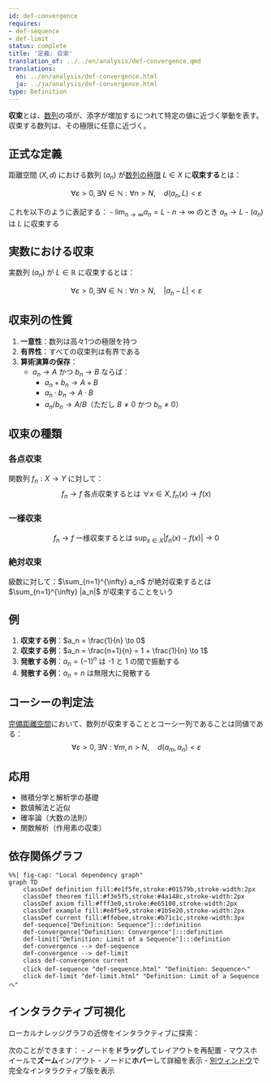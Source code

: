 ```yaml
---
id: def-convergence
requires:
- def-sequence
- def-limit
status: complete
title: '定義: 収束'
translation_of: ../../en/analysis/def-convergence.qmd
translations:
  en: ../en/analysis/def-convergence.html
  ja: ../ja/analysis/def-convergence.html
type: Definition
---
```


**収束**とは、[数列](def-sequence.qmd)の項が、添字が増加するにつれて特定の値に近づく挙動を表す。収束する数列は、その極限に任意に近づく。

## 正式な定義

距離空間 $(X, d)$ における数列 $(a_n)$ が[数列の極限](def-limit.qmd) $L \in X$ に**収束する**とは：

$$\forall \varepsilon > 0, \exists N \in \mathbb{N} : \forall n > N, \quad d(a_n, L) < \varepsilon$$

これを以下のように表記する：
- $\lim_{n \to \infty} a_n = L$
- $n \to \infty$ のとき $a_n \to L$
- $(a_n)$ は $L$ に収束する

## 実数における収束

実数列 $(a_n)$ が $L \in \mathbb{R}$ に収束するとは：

$$\forall \varepsilon > 0, \exists N \in \mathbb{N} : \forall n > N, \quad |a_n - L| < \varepsilon$$

## 収束列の性質

1. **一意性**：数列は高々1つの極限を持つ
2. **有界性**：すべての収束列は有界である
3. **算術演算の保存**：
   - $a_n \to A$ かつ $b_n \to B$ ならば：
     - $a_n + b_n \to A + B$
     - $a_n \cdot b_n \to A \cdot B$
     - $a_n / b_n \to A / B$（ただし $B \neq 0$ かつ $b_n \neq 0$）

## 収束の種類

### 各点収束
関数列 $f_n: X \to Y$ に対して：
$$f_n \to f \text{ 各点収束するとは } \forall x \in X, f_n(x) \to f(x)$$

### 一様収束
$$f_n \to f \text{ 一様収束するとは } \sup_{x \in X} |f_n(x) - f(x)| \to 0$$

### 絶対収束
級数に対して：$\sum_{n=1}^{\infty} a_n$ が絶対収束するとは $\sum_{n=1}^{\infty} |a_n|$ が収束することをいう

## 例

1. **収束する例**：$a_n = \frac{1}{n} \to 0$
2. **収束する例**：$a_n = \frac{n+1}{n} = 1 + \frac{1}{n} \to 1$
3. **発散する例**：$a_n = (-1)^n$ は -1 と 1 の間で振動する
4. **発散する例**：$a_n = n$ は無限大に発散する

## コーシーの判定法

[完備距離空間](def-complete-metric-space.qmd)において、数列が収束することとコーシー列であることは同値である：
$$\forall \varepsilon > 0, \exists N : \forall m,n > N, \quad d(a_m, a_n) < \varepsilon$$

## 応用

- 微積分学と解析学の基礎
- 数値解法と近似
- 確率論（大数の法則）
- 関数解析（作用素の収束）

## 依存関係グラフ

```mermaid
%%| fig-cap: "Local dependency graph"
graph TD
    classDef definition fill:#e1f5fe,stroke:#01579b,stroke-width:2px
    classDef theorem fill:#f3e5f5,stroke:#4a148c,stroke-width:2px
    classDef axiom fill:#fff3e0,stroke:#e65100,stroke-width:2px
    classDef example fill:#e8f5e9,stroke:#1b5e20,stroke-width:2px
    classDef current fill:#ffebee,stroke:#b71c1c,stroke-width:3px
    def-sequence["Definition: Sequence"]:::definition
    def-convergence["Definition: Convergence"]:::definition
    def-limit["Definition: Limit of a Sequence"]:::definition
    def-convergence --> def-sequence
    def-convergence --> def-limit
    class def-convergence current
    click def-sequence "def-sequence.html" "Definition: Sequenceへ"
    click def-limit "def-limit.html" "Definition: Limit of a Sequenceへ"
```

## インタラクティブ可視化

ローカルナレッジグラフの近傍をインタラクティブに探索：

::: {.graph-viz data-id="def-convergence" data-width="700" data-height="500"}
:::

次のことができます：
- ノードを**ドラッグ**してレイアウトを再配置
- マウスホイールで**ズーム**イン/アウト
- ノードに**ホバー**して詳細を表示
- [別ウィンドウ](../../output/interactive/def-convergence.html){target="_blank"}で完全なインタラクティブ版を表示
